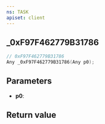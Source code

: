 ```yaml
---
ns: TASK
apiset: client
---
```

## _0xF97F462779B31786

```c
// 0xF97F462779B31786
Any _0xF97F462779B31786(Any p0);
```


## Parameters
* **p0**:

## Return value
